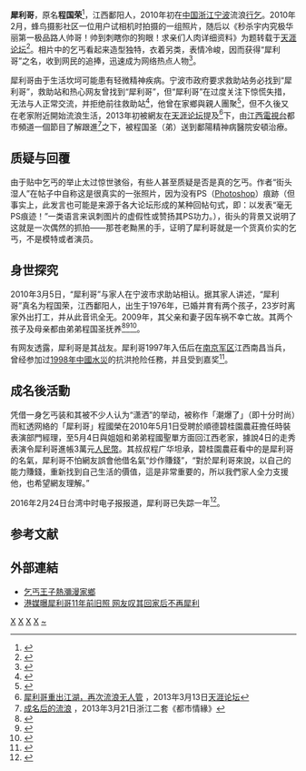 {{Inappropriate tone |time=2010-03-07T03:37:19+00:00 }}
{{Infobox Person
|name        = 犀利哥<br/><small>（程国荣）</small>
|image       = 
|image_size  = 
|alt         = 
|caption     = 
|birth_date  = {{birth_date_and_age|1976|10|10}}
|birth_place = {{CHN-1949}}[[江西省|江西省]][[上饶市|上饶市]][[鄱阳县|鄱阳县]]<br />三庙前乡柘岭村
|death_date  = 
|death_place = 
|other_names = 
|known_for   = 酷炫造型相片广传于世
|occupation  = 流浪汉
|nationality = {{PRC}}
|relatives = 程国圣（弟）
}}
'''犀利哥'''{{BD|1976年|10月10日|||CatIdx=C程}}，原名'''程国荣'''<ref>{{Cite web |url=http://news.zjol.com.cn/08ms/system/2010/03/05/016386418.shtml |title=存档副本 |access-date=2010-03-05 |archive-url=https://web.archive.org/web/20100308053548/http://news.zjol.com.cn/08ms/system/2010/03/05/016386418.shtml |archive-date=2010-03-08 |dead-url=yes }}</ref>，江西鄱阳人，2010年初在[[中国|中国]][[浙江|浙江]][[宁波|宁波]]流浪[[行乞|行乞]]。2010年2月，蜂鸟摄影社区一位用户试相机时拍摄的一组照片，随后以《秒杀宇内究极华丽第一极品路人帅哥！帅到刺瞎你的狗眼！求亲们人肉详细资料》为题转载于[[天涯论坛|天涯论坛]]<ref>{{cite web |author=街头湿人 |url=http://bbs.tianya.cn/post-funinfo-1840563-1.shtml |title=秒杀宇内究极华丽第一极品路人帅哥！帅到刺瞎你的狗眼！求亲们人肉详细资料_娱乐八卦_论坛_天涯社区 |publisher=Bbs.tianya.cn |date= |accessdate=2018-11-29 |archive-date=2020-09-28 |archive-url=https://web.archive.org/web/20200928002356/http://bbs.tianya.cn/post-funinfo-1840563-1.shtml |dead-url=no }}</ref>。相片中的乞丐看起来造型独特，衣着另类，表情冷峻，因而获得“犀利哥”之名，收到网民的追捧，迅速成为网络热点人物<ref>{{cite web |url=http://news.ifeng.com/society/4/201002/0224_346_1554311.shtml |title=“最有范儿”乞丐犀利哥受到网友追捧(组图)_资讯_凤凰网 |publisher=News.ifeng.com |date=2010-02-23 |accessdate=2018-11-29 |archive-date=2018-07-17 |archive-url=https://web.archive.org/web/20180717212905/http://news.ifeng.com/society/4/201002/0224_346_1554311.shtml |dead-url=no }}</ref>。

犀利哥由于生活坎坷可能患有轻微精神疾病。宁波市政府要求救助站务必找到“犀利哥”，救助站和热心网友曾找到“犀利哥”，但“犀利哥”在过度关注下惊慌失措，无法与人正常交流，并拒绝前往救助站<ref>{{Cite web |url=http://news.xinmin.cn/rollnews/2010/03/03/3832685.html |title=宁波市政府要求救助站一定要找到“犀利哥” |access-date=2010-03-05 |archive-date=2016-03-04 |archive-url=https://web.archive.org/web/20160304203106/http://news.xinmin.cn/rollnews/2010/03/03/3832685.html |dead-url=no }}</ref>，他曾在家鄉與親人團聚<ref>{{cite web |url=http://paper.wenweipo.com/2010/03/07/WY1003070003.htm |title=「犀利哥」一家團圓 離家10年有2兒 |publisher=Paper.wenweipo.com |date= |accessdate=2018-11-29 |archive-url=https://web.archive.org/web/20170722185818/http://paper.wenweipo.com/2010/03/07/WY1003070003.htm |archive-date=2017-07-22 |dead-url=yes }}</ref>，但不久後又在老家附近開始流浪生活，2013年初被網友在[[天涯论坛|天涯论坛]]提及<ref>[http://bbs.tianya.cn/post-free-3127340-1.shtml 犀利哥重出江湖，再次流浪无人管] {{Wayback|url=http://bbs.tianya.cn/post-free-3127340-1.shtml |date=20201029212501 }}，2013年3月13日[[天涯论坛|天涯论坛]]</ref>下，由[[江西電視台|江西電視台]]都市頻道一個節目了解跟進<ref>[http://www.goldia.cn/article/1303/22/1817198722.html 成名后的流浪] {{Wayback|url=http://www.goldia.cn/article/1303/22/1817198722.html |date=20160304135324 }}，2013年3月21日浙江二套《都市情緣》</ref>之下，被程国圣（弟）送到鄱陽精神病醫院安頓治療。

== 质疑与回覆 ==
由于贴中乞丐的举止太过惊世骇俗，有些人甚至质疑是否是真的乞丐。作者“街头湿人”在帖子中自称这是很真实的一张照片，因为没有PS（[[Photoshop|Photoshop]]）痕跡（但事实上，此发言也可能是来源于各大论坛形成的某种回帖句式，即：以发表“毫无PS痕迹！”一类语言来讽刺图片的虚假性或赞扬其PS功力。），街头的背景又说明了这就是一次偶然的抓拍——那苍老黝黑的手，证明了犀利哥就是一个货真价实的乞丐，不是模特或者演员。

== 身世探究 ==
2010年3月5日，“犀利哥”与家人在宁波市求助站相认。据其家人讲述，“犀利哥”真名为程国荣，江西鄱阳人，出生于1976年，已婚并育有两个孩子，23岁时离家外出打工，并从此音讯全无。2009年，其父亲和妻子因车祸不幸亡故。其两个孩子及母亲都由弟弟程国圣抚养<ref>{{cite web |url=http://news.163.com/10/0306/01/61296U9V00011229.html |title="犀利哥"与家人团聚 出走近10年 |publisher=News.163.com |date= |accessdate=2018-11-29 |archive-url=https://web.archive.org/web/20181130030508/http://news.163.com/10/0306/01/61296U9V00011229.html |archive-date=2018-11-30 |dead-url=yes }}</ref><ref>{{cite web |url=http://news.qq.com/a/20100310/000435.htm |title=犀利哥回家后不再“犀利”当地人以他为骄傲 |publisher=News.qq.com |date= |accessdate=2018-11-29 |archive-date=2019-06-18 |archive-url=https://web.archive.org/web/20190618151714/https://news.qq.com/a/20100310/000435.htm |dead-url=no }}</ref><ref>{{cite web |title=盘点当年网红的犀利哥现状近况，看一代网红犀利哥的生活现状 |url=http://www.txahz.com/article-8448-1.html |website=腾讯爱好者 |accessdate=2019-11-28 |date=2016-01-21 |archive-date=2021-01-25 |archive-url=https://web.archive.org/web/20210125220847/http://www.txahz.com/article-8448-1.html |dead-url=no }}</ref>。

有网友透露，犀利哥是其战友。犀利哥1997年入伍后在[[南京军区|南京军区]]江西南昌当兵，曾经参加过[[1998年中國水災|1998年中國水災]]的抗洪抢险任務，并且受到嘉奖<ref>{{cite web |url=http://news.qq.com/a/20100303/000292.htm |title=网友称犀利哥是98年抗洪老兵 曾获嘉奖(图) |publisher=News.qq.com |date= |accessdate=2018-11-29 |archive-date=2020-09-26 |archive-url=https://web.archive.org/web/20200926022726/https://news.qq.com/a/20100303/000292.htm |dead-url=no }}</ref>。

== 成名後活動 ==
凭借一身乞丐装和其被不少人认为“潇洒”的举动，被称作「潮爆了」（即十分时尚）而紅透网絡的「犀利哥」程國榮在2010年5月1日受聘於順德碧桂園農莊擔任時裝表演部門經理，至5月4日與姐姐和弟弟程國聖單方面回江西老家，據說4日的走秀表演令犀利哥進帳3萬元[[人民幣|人民幣]]。其叔叔程广华坦承，碧桂園農莊看中的是犀利哥的名氣，犀利哥不怕網友誤會他借名氣“炒作賺錢”，“對於犀利哥來說，以自己的能力賺錢，重新找到自己生活的價值，這是非常重要的，所以我們家人全力支援他，也希望網友理解。”

2016年2月24日台湾中时电子报报道，犀利哥已失踪一年<ref>{{cite web |url=http://www.chinatimes.com/realtimenews/20160224005437-260404 |title=揭爆紅「犀利哥」現況 已失蹤1年多 |publisher=Chinatimes.com |date=2016-02-24 |accessdate=2018-11-29 |archive-date=2021-01-22 |archive-url=https://web.archive.org/web/20210122033141/https://www.chinatimes.com/realtimenews/20160224005437-260404 |dead-url=no }}</ref>。

== 参考文献 ==
{{reflist}}

== 外部連結 ==
* [http://hk.apple.nextmedia.com/news/art/20100309/13801260 乞丐王子熱瀰漫家鄉] {{Wayback|url=http://hk.apple.nextmedia.com/news/art/20100309/13801260 |date=20171008122721 }}
* [http://yule.baidu.com/news/star/2010-03-11/095908256389.html 港媒曝犀利哥11年前旧照 网友叹其回家后不再犀利] {{Wayback|url=http://yule.baidu.com/news/star/2010-03-11/095908256389.html |date=20100314071853 }}

[[Category:社会公义|X]]
[[Category:2010年网络事件|X]]
[[Category:中国大陆网络红人|X]]
[[Category:鄱阳人|X]]
[[Category:程姓|~]]